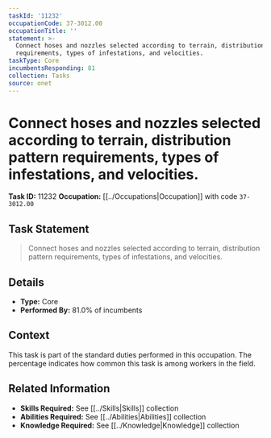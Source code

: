```yaml
---
taskId: '11232'
occupationCode: 37-3012.00
occupationTitle: ''
statement: >-
  Connect hoses and nozzles selected according to terrain, distribution pattern
  requirements, types of infestations, and velocities.
taskType: Core
incumbentsResponding: 81
collection: Tasks
source: onet
---
```

# Connect hoses and nozzles selected according to terrain, distribution pattern requirements, types of infestations, and velocities.

**Task ID:** 11232
**Occupation:** [[../Occupations|Occupation]] with code `37-3012.00`

## Task Statement

> Connect hoses and nozzles selected according to terrain, distribution pattern requirements, types of infestations, and velocities.

## Details

- **Type:** Core
- **Performed By:** 81.0% of incumbents

## Context

This task is part of the standard duties performed in this occupation. The percentage indicates how common this task is among workers in the field.

## Related Information

- **Skills Required:** See [[../Skills|Skills]] collection
- **Abilities Required:** See [[../Abilities|Abilities]] collection
- **Knowledge Required:** See [[../Knowledge|Knowledge]] collection
